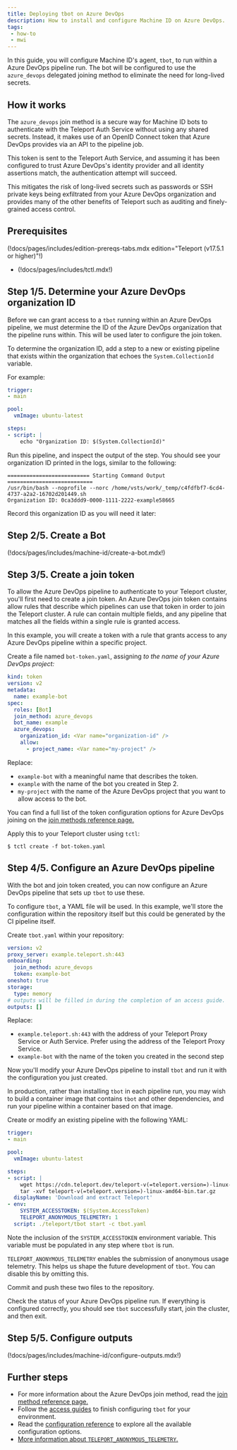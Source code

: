 ```yaml
---
title: Deploying tbot on Azure DevOps
description: How to install and configure Machine ID on Azure DevOps.
tags:
 - how-to
 - mwi
---
```


In this guide, you will configure Machine ID's agent, `tbot`, to run within a
Azure DevOps pipeline run. The bot will be configured to use the `azure_devops`
delegated joining method to eliminate the need for long-lived secrets.

## How it works

The `azure_devops` join method is a secure way for Machine ID bots to
authenticate with the Teleport Auth Service without using any shared secrets.
Instead, it makes use of an OpenID Connect token that Azure DevOps provides via
an API to the pipeline job.

This token is sent to the Teleport Auth Service, and assuming it has been
configured to trust Azure DevOps's identity provider and all identity assertions
match, the authentication attempt will succeed.

This mitigates the risk of long-lived secrets such as passwords or SSH private
keys being exfiltrated from your Azure DevOps organization and provides many of
the other benefits of Teleport such as auditing and finely-grained access
control.

## Prerequisites

(!docs/pages/includes/edition-prereqs-tabs.mdx edition="Teleport (v17.5.1 or higher)"!)

- (!docs/pages/includes/tctl.mdx!)

## Step 1/5. Determine your Azure DevOps organization ID

Before we can grant access to a `tbot` running within an Azure DevOps pipeline,
we must determine the ID of the Azure DevOps organization that the pipeline
runs within. This will be used later to configure the join token.

To determine the organization ID, add a step to a new or existing pipeline that
exists within the organization that echoes the `System.CollectionId` variable.

For example:

```yaml
trigger:
- main

pool:
  vmImage: ubuntu-latest

steps:
- script: |
    echo "Organization ID: $(System.CollectionId)"
```

Run this pipeline, and inspect the output of the step. You should see your
organization ID printed in the logs, similar to the following:

```code
========================== Starting Command Output ===========================
/usr/bin/bash --noprofile --norc /home/vsts/work/_temp/c4fdfbf7-6cd4-4737-a2a2-16702d201449.sh
Organization ID: 0ca3ddd9-0000-1111-2222-example58665
```

Record this organization ID as you will need it later: <Var name="organization-id" />

## Step 2/5. Create a Bot

(!docs/pages/includes/machine-id/create-a-bot.mdx!)

## Step 3/5. Create a join token

To allow the Azure DevOps pipeline to authenticate to your Teleport cluster,
you'll first need to create a join token. An Azure DevOps join token contains
allow rules that describe which pipelines can use that token in order to join
the Teleport cluster. A rule can contain multiple fields, and any pipeline that
matches all the fields within a single rule is granted access.

In this example, you will create a token with a rule that grants access to any
Azure DevOps pipeline within a specific project.

Create a file named `bot-token.yaml`, assigning <Var name="my-project" /> to the
name of your Azure DevOps project:

```yaml
kind: token
version: v2
metadata:
  name: example-bot
spec:
  roles: [Bot]
  join_method: azure_devops
  bot_name: example
  azure_devops:
    organization_id: <Var name="organization-id" />
    allow:
      - project_name: <Var name="my-project" />
```
Replace:

- `example-bot` with a meaningful name that describes the token.
- `example` with the name of the bot you created in Step 2.
- `my-project` with the name of the Azure DevOps project that you want to allow
  access to the bot.

You can find a full list of the token configuration options for Azure DevOps
joining on the
[join methods reference page.](../../../reference/join-methods.mdx#azure-devops-azure_devops)

Apply this to your Teleport cluster using `tctl`:

```code
$ tctl create -f bot-token.yaml
```

## Step 4/5. Configure an Azure DevOps pipeline

With the bot and join token created, you can now configure an Azure DevOps
pipeline that sets up `tbot` to use these.

To configure `tbot`, a YAML file will be used. In this example, we'll store the
configuration within the repository itself but this could be generated by the
CI pipeline itself.

Create `tbot.yaml` within your repository:

```yaml
version: v2
proxy_server: example.teleport.sh:443
onboarding:
  join_method: azure_devops
  token: example-bot
oneshot: true
storage:
  type: memory
# outputs will be filled in during the completion of an access guide.
outputs: []
```

Replace:

- `example.teleport.sh:443` with the address of your Teleport Proxy Service or
Auth Service. Prefer using the address of the Teleport Proxy Service.
- `example-bot` with the name of the token you created in the second step

Now you'll modify your Azure DevOps pipeline to install `tbot` and run it with
the configuration you just created.

In production, rather than installing `tbot` in each pipeline run, you may wish
to build a container image that contains `tbot` and other dependencies, and run
your pipeline within a container based on that image.

Create or modify an existing pipeline with the following YAML:

```yaml
trigger:
- main

pool:
  vmImage: ubuntu-latest

steps:
- script: |
    wget https://cdn.teleport.dev/teleport-v(=teleport.version=)-linux-amd64-bin.tar.gz
    tar -xvf teleport-v(=teleport.version=)-linux-amd64-bin.tar.gz
  displayName: 'Download and extract Teleport'
- env:
    SYSTEM_ACCESSTOKEN: $(System.AccessToken)
    TELEPORT_ANONYMOUS_TELEMETRY: 1
  script: ./teleport/tbot start -c tbot.yaml
```

Note the inclusion of the `SYSTEM_ACCESSTOKEN` environment variable. This
variable must be populated in any step where `tbot` is run.

`TELEPORT_ANONYMOUS_TELEMETRY` enables the submission of anonymous usage
telemetry. This helps us shape the future development of `tbot`. You can disable
this by omitting this.

Commit and push these two files to the repository.

Check the status of your Azure DevOps pipeline run. If everything is configured
correctly, you should see `tbot` successfully start, join the cluster, and then
exit.

## Step 5/5. Configure outputs

(!docs/pages/includes/machine-id/configure-outputs.mdx!)

## Further steps

- For more information about the Azure DevOps join method, read the
  [join method reference page.](../../../reference/join-methods.mdx#azure-devops-azure_devops)
- Follow the [access guides](../access-guides/access-guides.mdx) to finish configuring `tbot` for
your environment.
- Read the [configuration reference](../../../reference/machine-id/configuration.mdx) to explore
all the available configuration options.
- [More information about `TELEPORT_ANONYMOUS_TELEMETRY`.](../../../reference/machine-id/telemetry.mdx)
